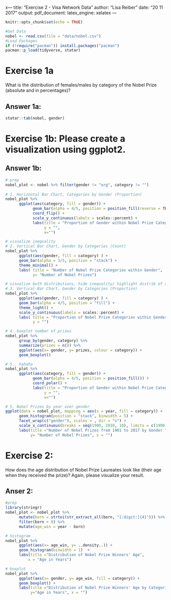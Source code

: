x---
title: "Exercise 2 - Visa Network Data"
author: "Lisa Reiber"
date: "20 11 2017"
output:
  pdf_document: 
      latex_engine: xelatex
---

```r
knitr::opts_chunk$set(echo = TRUE)
```

```r
#Get Data
nobel <- read.csv(file = "data/nobel.csv")
#Load Packages
if (!require("pacman")) install.packages("pacman")
pacman::p_load(tidyverse, statar) 
```

# Exercise 1a
What is the distribution of females/males by category of the Nobel Prize (absolute and in percentages)?

## Answer 1a:
```r
statar::tab(nobel, gender)
```

\newpage
# Exercise 1b: Please create a visualization using ggplot2.

## Answer 1b:
```r
# prep
nobel_plot <- nobel %>% filter(gender != "org", category != "") 
 
# 1. Horizontal Bar Chart, Categories by Gender (Proportion)
nobel_plot %>% 
      ggplot(aes(category, fill = gender)) +
            geom_bar(alpha = 4/5, position = position_fill(reverse = TRUE)) +
            coord_flip() +
            scale_y_continuous(labels = scales::percent) +
            labs(title = "Proportion of Gender within Nobel Prize Categories",
                 y = "",
                 x="")
```
\newpage
```r
# visualize inequality
# 2. Vertical Bar Chart, Gender by Categories (Count)
nobel_plot %>% 
      ggplot(aes(gender, fill = category) ) +
      geom_bar(alpha = 3/5, position = "stack") +
      theme_minimal() +
      labs( title = "Number of Nobel Prize Categories within Gender",
            y= "Number of Nobel Prizes")
```
\newpage
```r
# visualize both distributions, hide inequality/ highlight distrib of categ.
# 3. Vertical Bar Chart, Gender by Categories (Proportion)
nobel_plot %>% 
      ggplot(aes(gender, fill = category) ) +
      geom_bar(alpha = 4/5, position = "fill") +
      theme_light() +
      scale_y_continuous(labels = scales::percent) +
      labs( title = "Proportion of Nobel Prize Categories within Gender",
            y = "")
```

\newpage
```r
# 4. boxplot number of prizes
nobel_plot %>%
      group_by(gender, category) %>% 
      summarize(prizes = n()) %>% 
      ggplot(aes(x= gender, y= prizes, colour = category)) +
      geom_boxplot()

# 5.. hahaha
nobel_plot %>% 
      ggplot(aes(category, fill = gender)) +
            geom_bar(alpha = 4/5, position = position_fill()) +
            coord_polar() +
            labs(title = "Proportion of Gender within Nobel Prize Categories",
                 y = "",
                 x="")
```

\newpage
```r
# 5. Nobel Prizes by year over gender
ggplot(data = nobel_plot, mapping = aes(x = year, fill = category)) +
      geom_histogram(position = "stack", binwidth = 5) +
      facet_wrap(c("gender"), scales = , dir = "v") +
      scale_x_continuous(breaks = seq(1900, 2010, 10), limits = c(1900, 2020)) +
      labs(title ="Number of Nobel Prizes from 1901 to 2017 by Gender ",
           y= "Number of Nobel Prizes", x = "")
```

\newpage
# Exercise 2:
How does the age distribution of Nobel Prize Laureates look like (their age when they received the prize)? Again, please visualize your result.


## Anser 2:
```r
#prep
library(stringr)
nobel_plot <- nobel_plot %>% 
      mutate(born = strtoi(str_extract_all(born, "[:digit:]{4}"))) %>% 
      filter(born > 0) %>% 
      mutate(age_win = year - born) 

# histogram 
nobel_plot %>% 
      ggplot(aes(x= age_win, y= ..density..)) +
      geom_histogram(binwidth = 1)  +
      labs(title ="Distribution of Nobel Prize Winners' Age",
          x = "Age in Years")

# boxplot
nobel_plot %>%
      ggplot(aes(x= gender, y= age_win, fill = category)) +
      geom_boxplot() +
      labs(title ="Distribution of Nobel Prize Winners' Age by Categories and Gender",
           y="Age in Years", x = "")

```

